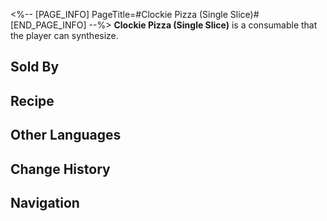 <%-- [PAGE_INFO]
PageTitle=#Clockie Pizza (Single Slice)#
[END_PAGE_INFO] --%>
{{Consumable Infobox
|id          = 401021
|image       = Item Clockie Pizza (Single Slice).png{{subst:void|<!--$UPLOAD:<<SpriteOutput/ItemFigures/401021.png>-<Item Clockie Pizza (Single Slice).png>-<Consumable Icons>>-->}}
|type        = Attack Consumables
|rarity      = 2
|effect      = Upon use, increases all allies' DMG by 24% and reduces their SPD by 5% for the next battle.
|description = A pizza shaped like a clock, originally designed for sharing at parties, but is now also available in single slices for those who don't have many friends.
|effectType  = 
|effectType2 = 
|effectType3 = 
|recipe      = {{cx|Source missing}}
|source1     = [[Omni-Synthesizer]]
|source2     = [[Clock Diner]]
|source3     = 
}}
{{Description|''"What is the meaning of its unique shape? Some see it as a tribute to a mysterious wealthy individual, while others see it as a reminder to cherish each passing moment."''}}
'''Clockie Pizza (Single Slice)''' is a consumable that the player can synthesize.

==Sold By==
{{Shop Availability}}

==Recipe==
{{Recipe
|type       = Synthesis
|group      = Consumable
|Hunger     = 2
|Rusty Gear = 2
|sort       = Hunger;Rusty Gear
}}

==Other Languages==
{{Other Languages
|en   = Clockie Pizza (Single Slice)
|zhs  = 钟表披萨（单片）
|zht  = 鐘錶披薩（單片）
|ja   = クロックピザ（1ピース）
|ko   = 시계 피자(한 조각)
|es   = Pizza de reloj (porción)
|fr   = Chronoupizza (part)
|ru   = Пицца «Часик» (кусочек)
|th   = Clockie Pizza (Single Slice)
|vi   = Pizza Đồng Hồ (Miếng)
|de   = Clockie-Pizza (Stück)
|id   = Clockie Pizza (Single Slice)
|pt   = Pizza Relogin (Fatia)
}}

==Change History==
{{Change History|2.0}}

==Navigation==
{{Consumable Navbox}}